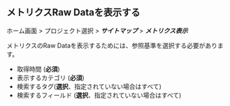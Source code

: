 ## メトリクスRaw Dataを表示する

ホーム画面 > プロジェクト選択 > **_サイトマップ_** > **_メトリクス表示_**

メトリクスのRaw Dataを表示するためには、参照基準を選択する必要があります。 

<ProdImg img='metrics-chart-example-02.png' desc='' />

- 取得時間 (**必須**)
- 表示するカテゴリ (**必須**)
- 検索するタグ(**選択**、指定されていない場合はすべて)
- 検索するフィールド (**選択**、指定されていない場合はすべて)
